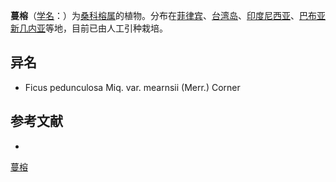 {{Speciesbox
| name = 蔓榕
| status = 
| status_system = 
| image =
| genus = Ficus
| species = pedunculosa
| authority = Miq.
| subdivision_ranks =[[变种|变种]]
| subdivision =
* 蔓榕 ''F. p.'' var. ''pedunculosa''
* [[鹅銮鼻蔓榕|鹅銮鼻蔓榕]] ''F. p.'' var. ''mearnsii''
}}

'''蔓榕'''（[[学名|学名]]：{{lang|la|''Ficus pedunculosa''}}）为[[桑科|桑科]][[榕属|榕属]]的植物。分布在[[菲律宾|菲律宾]]、[[台湾岛|台湾岛]]、[[印度尼西亚|印度尼西亚]]、[[巴布亚新几内亚|巴布亚新几内亚]]等地，目前已由人工引种栽培。

== 异名 ==
* Ficus pedunculosa Miq. var. mearnsii (Merr.) Corner

== 参考文献 ==
<div class="references-small">
* {{cite web| url =http://www.bioinfo.cn/db05/KmzwSpecies.php?action=view&id=13639| title =蔓榕（原变种）| work =《中国高等植物数据库全库》| publisher =中国科学院微生物研究所| author =昆明植物研究所| accessdate =2009-02-24| deadurl =yes| archiveurl =https://web.archive.org/web/20160305060945/http://www.bioinfo.cn/db05/KmzwSpecies.php?action=view&id=13639| archivedate =2016-03-05}}
</div>
{{Taxonbar|from=Q15227821}}

[[Category:榕属|蔓榕]]


{{植物小作品}}
